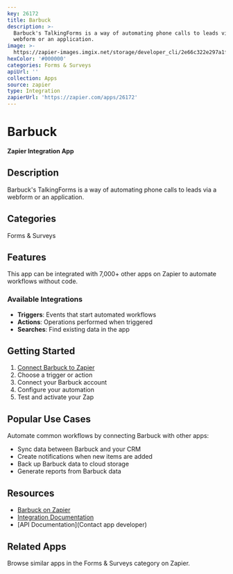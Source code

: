 ```yaml
---
key: 26172
title: Barbuck
description: >-
  Barbuck's TalkingForms is a way of automating phone calls to leads via a
  webform or an application.
image: >-
  https://zapier-images.imgix.net/storage/developer_cli/2e66c322e297a1fd1895c4f155de03b2_2.png?auto=format%2Ccompress&ixlib=python-3.0.0&q=50
hexColor: '#000000'
categories: Forms & Surveys
apiUrl: ''
collection: Apps
source: zapier
type: Integration
zapierUrl: 'https://zapier.com/apps/26172'
---
```

# Barbuck

**Zapier Integration App**

## Description

Barbuck's TalkingForms is a way of automating phone calls to leads via a webform or an application.

## Categories

Forms & Surveys

## Features

This app can be integrated with 7,000+ other apps on Zapier to automate workflows without code.

### Available Integrations

- **Triggers**: Events that start automated workflows
- **Actions**: Operations performed when triggered
- **Searches**: Find existing data in the app

## Getting Started

1. [Connect Barbuck to Zapier](https://zapier.com/apps/26172)
2. Choose a trigger or action
3. Connect your Barbuck account
4. Configure your automation
5. Test and activate your Zap

## Popular Use Cases

Automate common workflows by connecting Barbuck with other apps:

- Sync data between Barbuck and your CRM
- Create notifications when new items are added
- Back up Barbuck data to cloud storage
- Generate reports from Barbuck data

## Resources

- [Barbuck on Zapier](https://zapier.com/apps/26172)
- [Integration Documentation](https://zapier.com/apps/26172/integrations)
- [API Documentation](Contact app developer)

## Related Apps

Browse similar apps in the Forms & Surveys category on Zapier.
